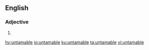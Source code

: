 ==English==

===Adjective===
{{en-adj}}

# {{alternative spelling of|untameable|lang=en}}

[[hy:untamable]]
[[io:untamable]]
[[ku:untamable]]
[[ta:untamable]]
[[vi:untamable]]